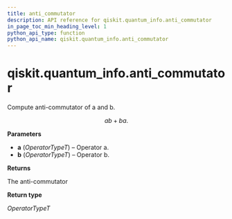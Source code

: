 ```yaml
---
title: anti_commutator
description: API reference for qiskit.quantum_info.anti_commutator
in_page_toc_min_heading_level: 1
python_api_type: function
python_api_name: qiskit.quantum_info.anti_commutator
---
```


<span id="qiskit-quantum-info-anti-commutator" />

# qiskit.quantum\_info.anti\_commutator

<Function id="qiskit.quantum_info.anti_commutator" name="anti_commutator" isDedicatedPage={true} github="https://github.com/qiskit/qiskit/tree/stable/0.24/qiskit/quantum_info/operators/utils/anti_commutator.py" signature="anti_commutator(a, b)">
  Compute anti-commutator of a and b.

  $$
  ab + ba.
  $$

  **Parameters**

  *   **a** (*OperatorTypeT*) – Operator a.
  *   **b** (*OperatorTypeT*) – Operator b.

  **Returns**

  The anti-commutator

  **Return type**

  *OperatorTypeT*
</Function>

